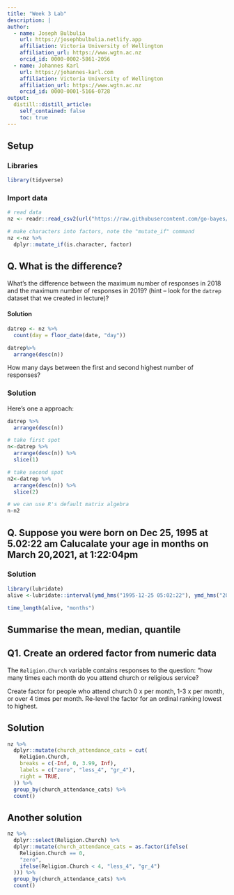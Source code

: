 ```yaml
---
title: "Week 3 Lab"
description: |
author:
  - name: Joseph Bulbulia
    url: https://josephbulbulia.netlify.app
    affiliation: Victoria University of Wellington
    affiliation_url: https://www.wgtn.ac.nz
    orcid_id: 0000-0002-5861-2056
  - name: Johannes Karl 
    url: https://johannes-karl.com
    affiliation: Victoria University of Wellington
    affiliation_url: https://www.wgtn.ac.nz
    orcid_id: 0000-0001-5166-0728
output:
  distill::distill_article:
    self_contained: false
    toc: true
---
```


## Setup

### Libraries

```r
library(tidyverse)
```


### Import  data
```r
# read data
nz <- readr::read_csv2(url("https://raw.githubusercontent.com/go-bayes/psych-447/main/data/nz/nz.csv"))

# make characters into factors, note the "mutate_if" command
nz <-nz %>%
  dplyr::mutate_if(is.character, factor)

```

## Q.  What is the difference?


What's the difference between the maximum number of responses in 2018 and the maximum number of responses in 2019? (hint -- look for the `datrep` dataset that we created in lecture)?

#### Solution
```r

datrep <- nz %>%
  count(day = floor_date(date, "day"))

datrep%>%
  arrange(desc(n))
```


How many days between the first and second highest number of responses? 

### Solution

Here's one a approach:

```r
datrep %>%
  arrange(desc(n)) 

# take first spot
n<-datrep %>%
  arrange(desc(n)) %>%
  slice(1)

# take second spot
n2<-datrep %>%
  arrange(desc(n)) %>%
  slice(2)

# we can use R's default matrix algebra
n-n2
```


## Q. Suppose you were born on Dec 25, 1995 at 5.02:22 am Calucalate your age in months on March 20,2021, at 1:22:04pm


### Solution

```r
library(lubridate)
alive <-lubridate::interval(ymd_hms("1995-12-25 05:02:22"), ymd_hms("2021-03-21 13:22:04"))

time_length(alive, "months")
```

## Summarise the mean, median, quantile


## Q1. Create an ordered factor from numeric data

The `Religion.Church` variable contains responses to the question: "how many times each month do you attend church or religious service? 

Create factor for people who attend church 0 x per month, 1-3 x per month, or over 4 times per month. Re-level the factor for an ordinal ranking lowest to highest.


## Solution
```r
nz %>%
  dplyr::mutate(church_attendance_cats = cut(
    Religion.Church,
    breaks = c(-Inf, 0, 3.99, Inf),
    labels = c("zero", "less_4", "gr_4"),
    right = TRUE,
  )) %>% 
  group_by(church_attendance_cats) %>%
  count()
```

## Another solution

```r
nz %>%
  dplyr::select(Religion.Church) %>%
  dplyr::mutate(church_attendance_cats = as.factor(ifelse(
    Religion.Church == 0,
    "zero",
    ifelse(Religion.Church < 4, "less_4", "gr_4")
  ))) %>%
  group_by(church_attendance_cats) %>%
  count()
```



<!-- ## Q1. Find people who were over 13 in Kessler 6 distress in 2019 but not 2018, arrange by biggest difference in distress change among this group. Hint, use the `KESSLER6sum` variable -->

<!-- ```{r} -->

<!-- ``` -->


